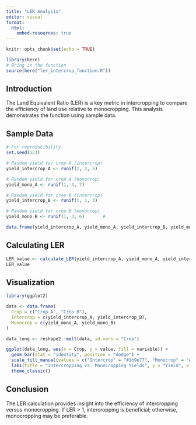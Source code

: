 ```yaml
---
title: "LER Analysis"
editor: visual
format: 
  html: 
    embed-resources: true
---
```



```r
knitr::opts_chunk$set(echo = TRUE)
```

```r
library(here)
# Bring in the function
source(here("ler_intercrop_function.R"))
```

## Introduction
The Land Equivalent Ratio (LER) is a key metric in intercropping to compare the efficiency of land use relative to monocropping. This analysis demonstrates the function using sample data.

## Sample Data
```r
# For reproducibility
set.seed(123) 

# Random yield for crop A (intercrop)
yield_intercrop_A <- runif(1, 2, 5)  

# Random yield for crop A (monocrop)
yield_mono_A <- runif(1, 4, 7)

# Random yield for crop B (intercrop)
yield_intercrop_B <- runif(1, 1, 3) 

# Random yield for crop B (monocrop)
yield_mono_B <- runif(1, 3, 6)       #

data.frame(yield_intercrop_A, yield_mono_A, yield_intercrop_B, yield_mono_B)
```

## Calculating LER
```r
LER_value <- calculate_LER(yield_intercrop_A, yield_mono_A, yield_intercrop_B, yield_mono_B)
LER_value
```

## Visualization
```r
library(ggplot2)

data <- data.frame(
  Crop = c("Crop A", "Crop B"),
  Intercrop = c(yield_intercrop_A, yield_intercrop_B),
  Monocrop = c(yield_mono_A, yield_mono_B)
)

data_long <- reshape2::melt(data, id.vars = "Crop")

ggplot(data_long, aes(x = Crop, y = value, fill = variable)) +
  geom_bar(stat = "identity", position = "dodge") +
  scale_fill_manual(values = c("Intercrop" = "#1b9e77", "Monocrop" = "#d95f02")) +
  labs(title = "Intercropping vs. Monocropping Yields", y = "Yield", x = "Crop", fill = "System") +
  theme_classic()
```

## Conclusion
The LER calculation provides insight into the efficiency of intercropping versus monocropping. If LER > 1, intercropping is beneficial; otherwise, monocropping may be preferable.
